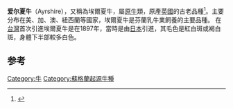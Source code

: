 '''爱尔夏牛'''（Ayrshire），又稱為埃爾夏牛，屬[[原牛|原牛]]類，原產[[英國|英國]]的古老品種<ref name="优质资讯推荐_腾讯网 2020">{{cite web | title=世界知名的奶牛品种有哪些，你知道几种？_腾讯新闻 | website=优质资讯推荐_腾讯网 | date=2020-07-14 | url=https://new.qq.com/rain/a/20200714A0O3EM00 | language=zh | access-date=2021-01-17 | archive-date=2021-01-22 | archive-url=https://web.archive.org/web/20210122012619/https://new.qq.com/rain/a/20200714A0O3EM00 | dead-url=no }}</ref>。主要分布在美、加、澳、紐西蘭等國家，埃爾夏牛是芬蘭乳牛業飼養的主要品種。 在[[台灣|台灣]]首次引進埃爾夏牛是在1897年，當時是由[[日本|日本]]引進，其毛色是紅白斑或褐白斑，身體下半部較多白色。

==参考==
{{reflist}}

[[Category:牛|Category:牛]]
[[Category:蘇格蘭起源牛種|Category:蘇格蘭起源牛種]]
